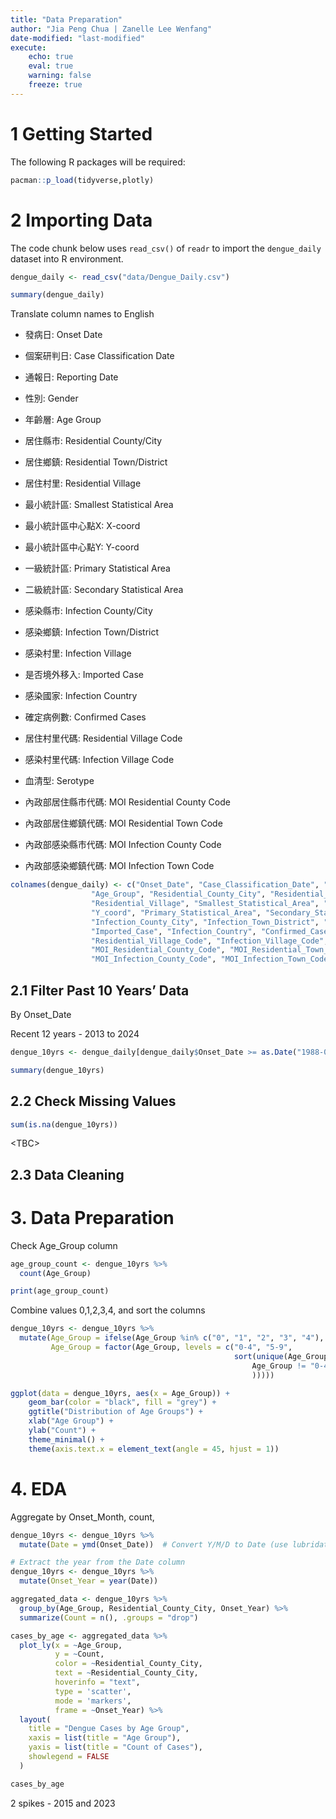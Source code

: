 ```yaml
---
title: "Data Preparation"
author: "Jia Peng Chua | Zanelle Lee Wenfang"
date-modified: "last-modified"
execute:
    echo: true
    eval: true
    warning: false
    freeze: true
---
```


# 1 Getting Started

The following R packages will be required:

```r
pacman::p_load(tidyverse,plotly)
```

# 2 Importing Data

The code chunk below uses `read_csv()` of `readr` to import the `dengue_daily` dataset into R environment.

```r
dengue_daily <- read_csv("data/Dengue_Daily.csv")
```

```r
summary(dengue_daily)
```

Translate column names to English

-   發病日: Onset Date

-   個案研判日: Case Classification Date

-   通報日: Reporting Date

-   性別: Gender

-   年齡層: Age Group

-   居住縣市: Residential County/City

-   居住鄉鎮: Residential Town/District

-   居住村里: Residential Village

-   最小統計區: Smallest Statistical Area

-   最小統計區中心點X: X-coord

-   最小統計區中心點Y: Y-coord

-   一級統計區: Primary Statistical Area

-   二級統計區: Secondary Statistical Area

-   感染縣市: Infection County/City

-   感染鄉鎮: Infection Town/District

-   感染村里: Infection Village

-   是否境外移入: Imported Case

-   感染國家: Infection Country

-   確定病例數: Confirmed Cases

-   居住村里代碼: Residential Village Code

-   感染村里代碼: Infection Village Code

-   血清型: Serotype

-   內政部居住縣市代碼: MOI Residential County Code

-   內政部居住鄉鎮代碼: MOI Residential Town Code

-   內政部感染縣市代碼: MOI Infection County Code

-   內政部感染鄉鎮代碼: MOI Infection Town Code

```r
colnames(dengue_daily) <- c("Onset_Date", "Case_Classification_Date", "Reporting_Date", "Gender", 
                  "Age_Group", "Residential_County_City", "Residential_Town_District", 
                  "Residential_Village", "Smallest_Statistical_Area", "X_coord", 
                  "Y_coord", "Primary_Statistical_Area", "Secondary_Statistical_Area",
                  "Infection_County_City", "Infection_Town_District", "Infection_Village",
                  "Imported_Case", "Infection_Country", "Confirmed_Cases", 
                  "Residential_Village_Code", "Infection_Village_Code", "Serotype", 
                  "MOI_Residential_County_Code", "MOI_Residential_Town_Code", 
                  "MOI_Infection_County_Code", "MOI_Infection_Town_Code")

```

## 2.1 Filter Past 10 Years' Data

By Onset_Date

Recent 12 years - 2013 to 2024

```r
dengue_10yrs <- dengue_daily[dengue_daily$Onset_Date >= as.Date("1988-01-01") & dengue_daily$Onset_Date <= as.Date("2024-12-31"), ]
```

```r
summary(dengue_10yrs)
```

## 2.2 Check Missing Values

```r
sum(is.na(dengue_10yrs))
```

\<TBC\>

## 2.3 Data Cleaning

# 3. Data Preparation

Check Age_Group column

```r
age_group_count <- dengue_10yrs %>%
  count(Age_Group)

print(age_group_count)
```

Combine values 0,1,2,3,4, and sort the columns

```r
dengue_10yrs <- dengue_10yrs %>%
  mutate(Age_Group = ifelse(Age_Group %in% c("0", "1", "2", "3", "4"), "0-4", Age_Group),
         Age_Group = factor(Age_Group, levels = c("0-4", "5-9", 
                                                  sort(unique(Age_Group[
                                                      Age_Group != "0-4" & Age_Group != "5-9"]
                                                      )))))
```

```r
ggplot(data = dengue_10yrs, aes(x = Age_Group)) +
    geom_bar(color = "black", fill = "grey") +  
    ggtitle("Distribution of Age Groups") +
    xlab("Age Group") +
    ylab("Count") +
    theme_minimal() +
    theme(axis.text.x = element_text(angle = 45, hjust = 1)) 
```

# 4. EDA

Aggregate by Onset_Month, count,

```r

dengue_10yrs <- dengue_10yrs %>%
  mutate(Date = ymd(Onset_Date))  # Convert Y/M/D to Date (use lubridate's ymd function)

# Extract the year from the Date column
dengue_10yrs <- dengue_10yrs %>%
  mutate(Onset_Year = year(Date))

aggregated_data <- dengue_10yrs %>%
  group_by(Age_Group, Residential_County_City, Onset_Year) %>%
  summarize(Count = n(), .groups = "drop")

cases_by_age <- aggregated_data %>%
  plot_ly(x = ~Age_Group, 
          y = ~Count, 
          color = ~Residential_County_City,
          text = ~Residential_County_City, 
          hoverinfo = "text",
          type = 'scatter',
          mode = 'markers',
          frame = ~Onset_Year) %>%
  layout(
    title = "Dengue Cases by Age Group",
    xaxis = list(title = "Age Group"),
    yaxis = list(title = "Count of Cases"),
    showlegend = FALSE
  )

cases_by_age
```

2 spikes - 2015 and 2023
